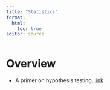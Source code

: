 ```yaml
---
title: "Statistics"
format:
  html:
    toc: true
editor: source
---
```


# Overview

- A primer on hypothesis testing, [link](hypothesis-testing-primer.qmd)
